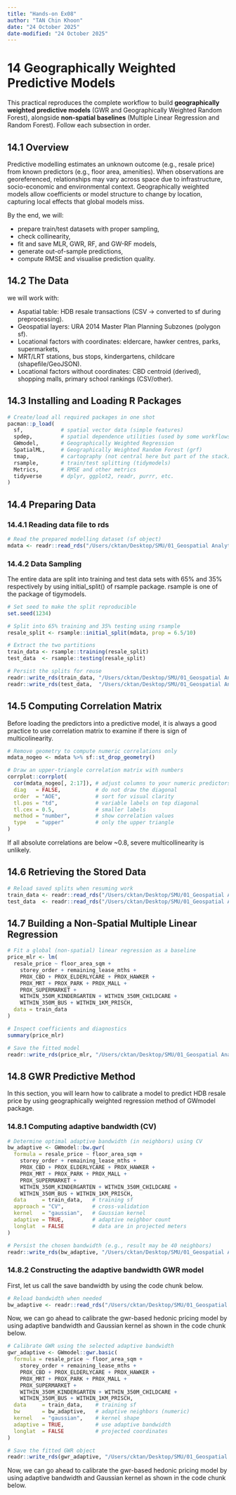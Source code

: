 ```yaml
---
title: "Hands-on Ex08"
author: "TAN Chin Khoon"
date: "24 October 2025"
date-modified: "24 October 2025"
---
```


# 14 Geographically Weighted Predictive Models

This practical reproduces the complete workflow to build **geographically weighted predictive models** (GWR and Geographically Weighted Random Forest), alongside **non-spatial baselines** (Multiple Linear Regression and Random Forest). Follow each subsection in order.

## 14.1 Overview

Predictive modelling estimates an unknown outcome (e.g., resale price) from known predictors (e.g., floor area, amenities). When observations are georeferenced, relationships may vary across space due to infrastructure, socio-economic and environmental context. Geographically weighted models allow coefficients or model structure to change by location, capturing local effects that global models miss.

By the end, we will:

-   prepare train/test datasets with proper sampling,\
-   check collinearity,\
-   fit and save MLR, GWR, RF, and GW-RF models,\
-   generate out-of-sample predictions,\
-   compute RMSE and visualise prediction quality.

## 14.2 The Data

we will work with:

-   Aspatial table: HDB resale transactions (CSV → converted to sf during preprocessing).\
-   Geospatial layers: URA 2014 Master Plan Planning Subzones (polygon sf).\
-   Locational factors with coordinates: eldercare, hawker centres, parks, supermarkets,\
-   MRT/LRT stations, bus stops, kindergartens, childcare (shapefile/GeoJSON).\
-   Locational factors without coordinates: CBD centroid (derived), shopping malls, primary school rankings (CSV/other).

## 14.3 Installing and Loading R Packages

```r

# Create/load all required packages in one shot
pacman::p_load(
  sf,            # spatial vector data (simple features)
  spdep,         # spatial dependence utilities (used by some workflows)
  GWmodel,       # Geographically Weighted Regression
  SpatialML,     # Geographically Weighted Random Forest (grf)
  tmap,          # cartography (not central here but part of the stack)
  rsample,       # train/test splitting (tidymodels)
  Metrics,       # RMSE and other metrics
  tidyverse      # dplyr, ggplot2, readr, purrr, etc.
)

```

## 14.4 Preparing Data

### 14.4.1 Reading data file to rds

```r

# Read the prepared modelling dataset (sf object)
mdata <- readr::read_rds("/Users/cktan/Desktop/SMU/01_Geospatial Analytics (ISSS626)/Hands-on_Ex/Hands-on_Ex08/data/rawdata/mdata.rds")

```

### 14.4.2 Data Sampling

The entire data are split into training and test data sets with 65% and 35% respectively by using initial_split() of rsample package. rsample is one of the package of tigymodels.

```r

# Set seed to make the split reproducible
set.seed(1234)

# Split into 65% training and 35% testing using rsample
resale_split <- rsample::initial_split(mdata, prop = 6.5/10)

# Extract the two partitions
train_data <- rsample::training(resale_split)
test_data  <- rsample::testing(resale_split)

```

```r

# Persist the splits for reuse
readr::write_rds(train_data, "/Users/cktan/Desktop/SMU/01_Geospatial Analytics (ISSS626)/Hands-on_Ex/Hands-on_Ex08/data/model/train_data.rds")
readr::write_rds(test_data,  "/Users/cktan/Desktop/SMU/01_Geospatial Analytics (ISSS626)/Hands-on_Ex/Hands-on_Ex08/data/model/test_data.rds")

```

## 14.5 Computing Correlation Matrix

Before loading the predictors into a predictive model, it is always a good practice to use correlation matrix to examine if there is sign of multicolinearity.

```r

# Remove geometry to compute numeric correlations only
mdata_nogeo <- mdata %>% sf::st_drop_geometry()

# Draw an upper-triangle correlation matrix with numbers
corrplot::corrplot(
  cor(mdata_nogeo[, 2:17]), # adjust columns to your numeric predictors
  diag   = FALSE,           # do not draw the diagonal
  order  = "AOE",           # sort for visual clarity
  tl.pos = "td",            # variable labels on top diagonal
  tl.cex = 0.5,             # smaller labels
  method = "number",        # show correlation values
  type   = "upper"          # only the upper triangle
)

```

::: callout-note
If all absolute correlations are below \~0.8, severe multicollinearity is unlikely.
:::

## 14.6 Retrieving the Stored Data

```r
# Reload saved splits when resuming work
train_data <- readr::read_rds("/Users/cktan/Desktop/SMU/01_Geospatial Analytics (ISSS626)/Hands-on_Ex/Hands-on_Ex08/data/model/train_data.rds")
test_data  <- readr::read_rds("/Users/cktan/Desktop/SMU/01_Geospatial Analytics (ISSS626)/Hands-on_Ex/Hands-on_Ex08/data/model/test_data.rds")

```

## 14.7 Building a Non-Spatial Multiple Linear Regression

```r

# Fit a global (non-spatial) linear regression as a baseline
price_mlr <- lm(
  resale_price ~ floor_area_sqm +
    storey_order + remaining_lease_mths +
    PROX_CBD + PROX_ELDERLYCARE + PROX_HAWKER +
    PROX_MRT + PROX_PARK + PROX_MALL +
    PROX_SUPERMARKET +
    WITHIN_350M_KINDERGARTEN + WITHIN_350M_CHILDCARE +
    WITHIN_350M_BUS + WITHIN_1KM_PRISCH,
  data = train_data
)

# Inspect coefficients and diagnostics
summary(price_mlr)

```

```r

# Save the fitted model
readr::write_rds(price_mlr, "/Users/cktan/Desktop/SMU/01_Geospatial Analytics (ISSS626)/Hands-on_Ex/Hands-on_Ex08/data/model/price_mlr.rds")

```

## 14.8 GWR Predictive Method

In this section, you will learn how to calibrate a model to predict HDB resale price by using geographically weighted regression method of GWmodel package.

### 14.8.1 Computing adaptive bandwidth (CV)

```r

# Determine optimal adaptive bandwidth (in neighbors) using CV
bw_adaptive <- GWmodel::bw.gwr(
  formula = resale_price ~ floor_area_sqm +
    storey_order + remaining_lease_mths +
    PROX_CBD + PROX_ELDERLYCARE + PROX_HAWKER +
    PROX_MRT + PROX_PARK + PROX_MALL +
    PROX_SUPERMARKET +
    WITHIN_350M_KINDERGARTEN + WITHIN_350M_CHILDCARE +
    WITHIN_350M_BUS + WITHIN_1KM_PRISCH,
  data     = train_data,   # training sf
  approach = "CV",         # cross-validation
  kernel   = "gaussian",   # Gaussian kernel
  adaptive = TRUE,         # adaptive neighbor count
  longlat  = FALSE         # data are in projected meters
)

# Persist the chosen bandwidth (e.g., result may be 40 neighbors)
readr::write_rds(bw_adaptive, "/Users/cktan/Desktop/SMU/01_Geospatial Analytics (ISSS626)/Hands-on_Ex/Hands-on_Ex08/data/model/bw_adaptive.rds")

```

### 14.8.2 Constructing the adaptive bandwidth GWR model

First, let us call the save bandwidth by using the code chunk below.

```r

# Reload bandwidth when needed
bw_adaptive <- readr::read_rds("/Users/cktan/Desktop/SMU/01_Geospatial Analytics (ISSS626)/Hands-on_Ex/Hands-on_Ex08/data/model/bw_adaptive.rds")

```

Now, we can go ahead to calibrate the gwr-based hedonic pricing model by using adaptive bandwidth and Gaussian kernel as shown in the code chunk below.

```r

# Calibrate GWR using the selected adaptive bandwidth
gwr_adaptive <- GWmodel::gwr.basic(
  formula = resale_price ~ floor_area_sqm +
    storey_order + remaining_lease_mths +
    PROX_CBD + PROX_ELDERLYCARE + PROX_HAWKER +
    PROX_MRT + PROX_PARK + PROX_MALL +
    PROX_SUPERMARKET +
    WITHIN_350M_KINDERGARTEN + WITHIN_350M_CHILDCARE +
    WITHIN_350M_BUS + WITHIN_1KM_PRISCH,
  data     = train_data,    # training sf
  bw       = bw_adaptive,   # adaptive neighbors (numeric)
  kernel   = "gaussian",    # kernel shape
  adaptive = TRUE,          # use adaptive bandwidth
  longlat  = FALSE          # projected coordinates
)

# Save the fitted GWR object
readr::write_rds(gwr_adaptive, "/Users/cktan/Desktop/SMU/01_Geospatial Analytics (ISSS626)/Hands-on_Ex/Hands-on_Ex08/data/model/gwr_adaptive.rds")

```

:::{.callout.tip}

Now, we can go ahead to calibrate the gwr-based hedonic pricing model by using adaptive bandwidth and Gaussian kernel as shown in the code chunk below.

:::




```r



```

```r



```

```r



```

```r



```

```r



```

```r



```

```r



```

```r



```

```r



```

```r



```

```r



```

```r



```

```r



```

```r



```

```r



```

```r



```

```r



```

```r



```

```r



```

```r



```

```r



```

```r



```

```r



```

```r



```

```r



```

```r



```

```r



```

```r



```

```r



```

```r



```

```r



```

```r



```

```r



```

```r



```

```r



```

```r



```

```r



```

```r



```

```r



```

```r



```

```r



```

```r



```

```r



```

```r



```
